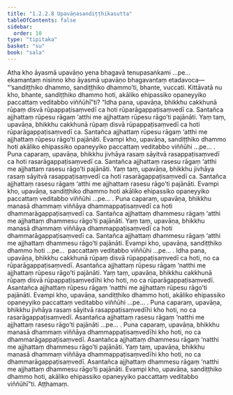 ```yaml
---
title: "1.2.2.8 Upavāṇasandiṭṭhikasutta"
tableOfContents: false
sidebar:
  order: 10
type: "tipitaka"
basket: "su"
book: "sala"
---
```



<DynamicBreadcrumb />

<Division number="70" book="sala">

<Paragraph number="231" book="sala">
Atha kho āyasmā upavāṇo yena bhagavā tenupasaṅkami …pe…  ekamantaṃ nisinno kho āyasmā upavāṇo bhagavantaṃ etadavoca—  “‘sandiṭṭhiko dhammo, sandiṭṭhiko dhammo’ti, bhante, vuccati. Kittāvatā nu kho, bhante, sandiṭṭhiko dhammo hoti, akāliko ehipassiko opaneyyiko paccattaṃ veditabbo viññūhī”ti?
</Paragraph>

<Paragraph number="232" book="sala">
“Idha pana, upavāṇa, bhikkhu cakkhunā rūpaṃ disvā rūpappaṭisaṃvedī ca hoti rūparāgappaṭisaṃvedī ca. Santañca ajjhattaṃ rūpesu rāgaṃ ‘atthi me ajjhattaṃ rūpesu rāgo’ti pajānāti. Yaṃ taṃ, upavāṇa, bhikkhu cakkhunā rūpaṃ disvā rūpappaṭisaṃvedī ca hoti rūparāgappaṭisaṃvedī ca. Santañca ajjhattaṃ rūpesu rāgaṃ ‘atthi me ajjhattaṃ rūpesu rāgo’ti pajānāti. Evampi kho, upavāṇa, sandiṭṭhiko dhammo hoti akāliko ehipassiko opaneyyiko paccattaṃ veditabbo viññūhi …pe… .
</Paragraph>

<Paragraph number="233" book="sala">
Puna caparaṃ, upavāṇa, bhikkhu jivhāya rasaṃ sāyitvā rasappaṭisaṃvedī ca hoti rasarāgappaṭisaṃvedī ca. Santañca ajjhattaṃ rasesu rāgaṃ ‘atthi me ajjhattaṃ rasesu rāgo’ti pajānāti. Yaṃ taṃ, upavāṇa, bhikkhu jivhāya rasaṃ sāyitvā rasappaṭisaṃvedī ca hoti rasarāgappaṭisaṃvedī ca. Santañca ajjhattaṃ rasesu rāgaṃ ‘atthi me ajjhattaṃ rasesu rāgo’ti pajānāti. Evampi kho, upavāṇa, sandiṭṭhiko dhammo hoti akāliko ehipassiko opaneyyiko paccattaṃ veditabbo viññūhi …pe… .
</Paragraph>

<Paragraph number="234" book="sala">
Puna caparaṃ, upavāṇa, bhikkhu manasā dhammaṃ viññāya dhammappaṭisaṃvedī ca hoti dhammarāgappaṭisaṃvedī ca. Santañca ajjhattaṃ dhammesu rāgaṃ ‘atthi me ajjhattaṃ dhammesu rāgo’ti pajānāti. Yaṃ taṃ, upavāṇa, bhikkhu manasā dhammaṃ viññāya dhammappaṭisaṃvedī ca hoti dhammarāgappaṭisaṃvedī ca. Santañca ajjhattaṃ dhammesu rāgaṃ ‘atthi me ajjhattaṃ dhammesu rāgo’ti pajānāti. Evampi kho, upavāṇa, sandiṭṭhiko dhammo hoti …pe…  paccattaṃ veditabbo viññūhi …pe… .
</Paragraph>

<Paragraph number="235" book="sala">
Idha pana, upavāṇa, bhikkhu cakkhunā rūpaṃ disvā rūpappaṭisaṃvedī ca hoti, no ca rūparāgappaṭisaṃvedī. Asantañca ajjhattaṃ rūpesu rāgaṃ ‘natthi me ajjhattaṃ rūpesu rāgo’ti pajānāti. Yaṃ taṃ, upavāṇa, bhikkhu cakkhunā rūpaṃ disvā rūpappaṭisaṃvedīhi kho hoti, no ca rūparāgappaṭisaṃvedī. Asantañca ajjhattaṃ rūpesu rāgaṃ ‘natthi me ajjhattaṃ rūpesu rāgo’ti pajānāti. Evampi kho, upavāṇa, sandiṭṭhiko dhammo hoti, akāliko ehipassiko opaneyyiko paccattaṃ veditabbo viññūhi …pe… .
</Paragraph>

<Paragraph number="236" book="sala">
Puna caparaṃ, upavāṇa, bhikkhu jivhāya rasaṃ sāyitvā rasappaṭisaṃvedīhi kho hoti, no ca rasarāgappaṭisaṃvedī. Asantañca ajjhattaṃ rasesu rāgaṃ ‘natthi me ajjhattaṃ rasesu rāgo’ti pajānāti …pe… .
</Paragraph>

<Paragraph number="237" book="sala">
Puna caparaṃ, upavāṇa, bhikkhu manasā dhammaṃ viññāya dhammappaṭisaṃvedīhi kho hoti, no ca dhammarāgappaṭisaṃvedī. Asantañca ajjhattaṃ dhammesu rāgaṃ ‘natthi me ajjhattaṃ dhammesu rāgo’ti pajānāti. Yaṃ taṃ, upavāṇa, bhikkhu manasā dhammaṃ viññāya dhammappaṭisaṃvedīhi kho hoti, no ca dhammarāgappaṭisaṃvedī. Asantañca ajjhattaṃ dhammesu rāgaṃ ‘natthi me ajjhattaṃ dhammesu rāgo’ti pajānāti. Evampi kho, upavāṇa, sandiṭṭhiko dhammo hoti, akāliko ehipassiko opaneyyiko paccattaṃ veditabbo viññūhī”ti.

</Paragraph>
</Division>

<Paragraph number="238" type="center" book="sala">
Aṭṭhamaṃ.
</Paragraph>